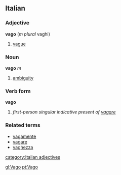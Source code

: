 ==Italian==
===Adjective===
'''vago''' (''m plural'' vaghi)

# [[vague]]

===Noun===
'''vago''' ''m''

# [[ambiguity]]

===Verb form===
'''vago'''

# ''first-person singular indicative present of [[vagare]]''

===Related terms===
*[[vagamente]]
*[[vagare]]
*[[vaghezza]]
[[category:Italian adjectives]]

[[gl:Vago]]
[[pt:Vago]]